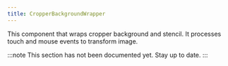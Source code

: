 ```yaml
---
title: CropperBackgroundWrapper
---
```


This component that wraps cropper background and stencil. It processes touch and mouse events to transform image.

:::note
This section has not been documented yet. Stay up to date.
:::
